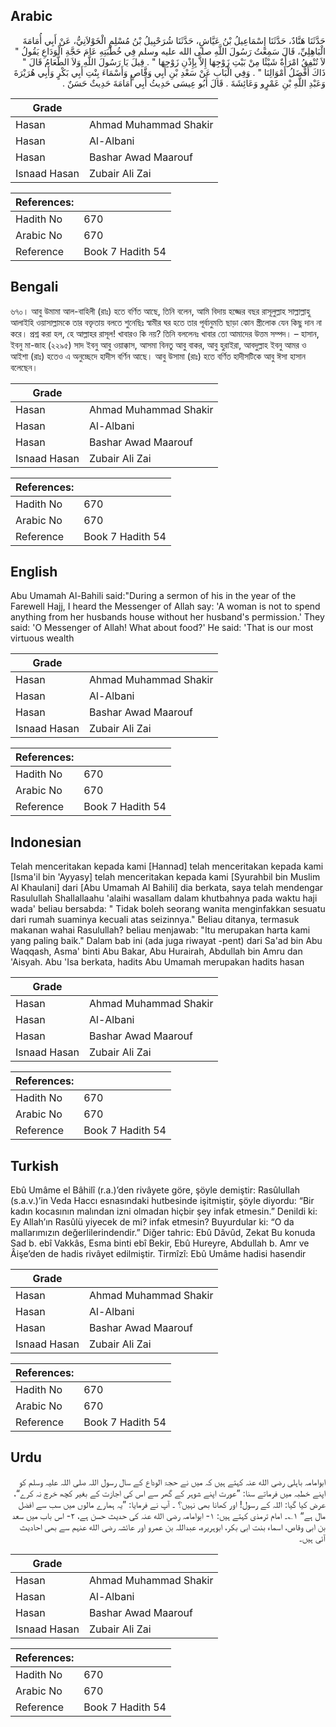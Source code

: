 ## Arabic


<div dir="rtl" lang="ar" style={{fontSize:'larger',backgroundColor:'#f8f9fa',padding:20}}>
حَدَّثَنَا هَنَّادٌ، حَدَّثَنَا إِسْمَاعِيلُ بْنُ عَيَّاشٍ، حَدَّثَنَا شُرَحْبِيلُ بْنُ مُسْلِمٍ الْخَوْلاَنِيُّ، عَنْ أَبِي أُمَامَةَ الْبَاهِلِيِّ، قَالَ سَمِعْتُ رَسُولَ اللَّهِ صلى الله عليه وسلم فِي خُطْبَتِهِ عَامَ حَجَّةِ الْوَدَاعِ يَقُولُ ‏"‏ لاَ تُنْفِقُ امْرَأَةٌ شَيْئًا مِنْ بَيْتِ زَوْجِهَا إِلاَّ بِإِذْنِ زَوْجِهَا ‏"‏ ‏.‏ قِيلَ يَا رَسُولَ اللَّهِ وَلاَ الطَّعَامُ قَالَ ‏"‏ ذَاكَ أَفْضَلُ أَمْوَالِنَا ‏"‏ ‏.‏ وَفِي الْبَابِ عَنْ سَعْدِ بْنِ أَبِي وَقَّاصٍ وَأَسْمَاءَ بِنْتِ أَبِي بَكْرٍ وَأَبِي هُرَيْرَةَ وَعَبْدِ اللَّهِ بْنِ عَمْرٍو وَعَائِشَةَ ‏.‏ قَالَ أَبُو عِيسَى حَدِيثُ أَبِي أُمَامَةَ حَدِيثٌ حَسَنٌ ‏.‏
</div>
<div style={{backgroundColor:'#f8f9fa',padding:20, marginBottom: 10}}><table> <thead> <tr> <th>Grade</th> <th></th> </tr> </thead> <tbody> <tr><td>Hasan</td><td>Ahmad Muhammad Shakir</td></tr><tr><td>Hasan</td><td>Al-Albani</td></tr><tr><td>Hasan</td><td>Bashar Awad Maarouf</td></tr><tr><td>Isnaad Hasan</td><td>Zubair Ali Zai</td></tr></tbody></table><table> <thead> <tr> <th>References:</th> <th></th> </tr> </thead> <tbody><tr><td>Hadith No</td><td>670</td></tr><tr><td>Arabic No</td><td>670</td></tr><tr><td>Reference</td><td>Book 7 Hadith 54</td></tr></tbody></table></div>

## Bengali


<div dir="ltr" lang="bn" style={{fontSize:'larger',backgroundColor:'#f8f9fa',padding:20}}>
৬৭০। আবু উমামা আল-বাহিলী (রাঃ) হতে বর্ণিত আছে, তিনি বলেন, আমি বিদায় হজ্জের বছর রাসূলুল্লাহ সাল্লাল্লাহু আলাইহি ওয়াসাল্লামকে তার বক্তৃতায় বলতে শুনেছিঃ স্বামীর ঘর হতে তার পূর্বানুমতি ছাড়া কোন স্ত্রীলোক যেন কিছু দান না করে। প্রশ্ন করা হল, হে আল্লাহর রাসূল! খাবারও কি নয়? তিনি বললেনঃ খাবার তো আমাদের উত্তম সম্পদ। – হাসান, ইবনু মা-জাহ (২২৯৫) সাদ ইবনু আবু ওয়াক্কাস, আসমা বিনতু আবু বাকর, আবু হুরাইরা, আবদুল্লাহ ইবনু আমর ও আইশা (রাঃ) হতেও এ অনুচ্ছেদে হাদীস বর্ণিন আছে। আবু উসামা (রাঃ) হতে বর্ণিত হাদীসটিকে আবু ঈসা হাসান বলেছেন।
</div>
<div style={{backgroundColor:'#f8f9fa',padding:20, marginBottom: 10}}><table> <thead> <tr> <th>Grade</th> <th></th> </tr> </thead> <tbody> <tr><td>Hasan</td><td>Ahmad Muhammad Shakir</td></tr><tr><td>Hasan</td><td>Al-Albani</td></tr><tr><td>Hasan</td><td>Bashar Awad Maarouf</td></tr><tr><td>Isnaad Hasan</td><td>Zubair Ali Zai</td></tr></tbody></table><table> <thead> <tr> <th>References:</th> <th></th> </tr> </thead> <tbody><tr><td>Hadith No</td><td>670</td></tr><tr><td>Arabic No</td><td>670</td></tr><tr><td>Reference</td><td>Book 7 Hadith 54</td></tr></tbody></table></div>

## English


<div dir="ltr" lang="en" style={{fontSize:'larger',backgroundColor:'#f8f9fa',padding:20}}>
Abu Umamah Al-Bahili said:"During a sermon of his in the year of the Farewell Hajj, I heard the Messenger of Allah say: 'A woman is not to spend anything from her husbands house without her husband's permission.' They said: 'O Messenger of Allah! What about food?' He said: 'That is our most virtuous wealth
</div>
<div style={{backgroundColor:'#f8f9fa',padding:20, marginBottom: 10}}><table> <thead> <tr> <th>Grade</th> <th></th> </tr> </thead> <tbody> <tr><td>Hasan</td><td>Ahmad Muhammad Shakir</td></tr><tr><td>Hasan</td><td>Al-Albani</td></tr><tr><td>Hasan</td><td>Bashar Awad Maarouf</td></tr><tr><td>Isnaad Hasan</td><td>Zubair Ali Zai</td></tr></tbody></table><table> <thead> <tr> <th>References:</th> <th></th> </tr> </thead> <tbody><tr><td>Hadith No</td><td>670</td></tr><tr><td>Arabic No</td><td>670</td></tr><tr><td>Reference</td><td>Book 7 Hadith 54</td></tr></tbody></table></div>

## Indonesian


<div dir="ltr" lang="id" style={{fontSize:'larger',backgroundColor:'#f8f9fa',padding:20}}>
Telah menceritakan kepada kami [Hannad] telah menceritakan kepada kami [Isma'il bin 'Ayyasy] telah menceritakan kepada kami [Syurahbil bin Muslim Al Khaulani] dari [Abu Umamah Al Bahili] dia berkata, saya telah mendengar Rasulullah Shallallaahu 'alaihi wasallam dalam khutbahnya pada waktu haji wada' beliau bersabda: " Tidak boleh seorang wanita menginfakkan sesuatu dari rumah suaminya kecuali atas seizinnya." Beliau ditanya, termasuk makanan wahai Rasulullah? beliau menjawab: "Itu merupakan harta kami yang paling baik." Dalam bab ini (ada juga riwayat -pent) dari Sa'ad bin Abu Waqqash, Asma' binti Abu Bakar, Abu Hurairah, Abdullah bin Amru dan 'Aisyah. Abu 'Isa berkata, hadits Abu Umamah merupakan hadits hasan
</div>
<div style={{backgroundColor:'#f8f9fa',padding:20, marginBottom: 10}}><table> <thead> <tr> <th>Grade</th> <th></th> </tr> </thead> <tbody> <tr><td>Hasan</td><td>Ahmad Muhammad Shakir</td></tr><tr><td>Hasan</td><td>Al-Albani</td></tr><tr><td>Hasan</td><td>Bashar Awad Maarouf</td></tr><tr><td>Isnaad Hasan</td><td>Zubair Ali Zai</td></tr></tbody></table><table> <thead> <tr> <th>References:</th> <th></th> </tr> </thead> <tbody><tr><td>Hadith No</td><td>670</td></tr><tr><td>Arabic No</td><td>670</td></tr><tr><td>Reference</td><td>Book 7 Hadith 54</td></tr></tbody></table></div>

## Turkish


<div dir="ltr" lang="tr" style={{fontSize:'larger',backgroundColor:'#f8f9fa',padding:20}}>
Ebû Umâme el Bâhilî (r.a.)’den rivâyete göre, şöyle demiştir: Rasûlullah (s.a.v.)’in Veda Haccı esnasındaki hutbesinde işitmiştir, şöyle diyordu: “Bir kadın kocasının malından izni olmadan hiçbir şey infak etmesin.” Denildi ki: Ey Allah’ın Rasûlü yiyecek de mi? infak etmesin? Buyurdular ki: “O da mallarımızın değerlilerindendir.” Diğer tahric: Ebû Dâvûd, Zekat Bu konuda Sad b. ebî Vakkâs, Esma binti ebî Bekir, Ebû Hureyre, Abdullah b. Amr ve Âişe’den de hadis rivâyet edilmiştir. Tirmîzî: Ebû Umâme hadisi hasendir
</div>
<div style={{backgroundColor:'#f8f9fa',padding:20, marginBottom: 10}}><table> <thead> <tr> <th>Grade</th> <th></th> </tr> </thead> <tbody> <tr><td>Hasan</td><td>Ahmad Muhammad Shakir</td></tr><tr><td>Hasan</td><td>Al-Albani</td></tr><tr><td>Hasan</td><td>Bashar Awad Maarouf</td></tr><tr><td>Isnaad Hasan</td><td>Zubair Ali Zai</td></tr></tbody></table><table> <thead> <tr> <th>References:</th> <th></th> </tr> </thead> <tbody><tr><td>Hadith No</td><td>670</td></tr><tr><td>Arabic No</td><td>670</td></tr><tr><td>Reference</td><td>Book 7 Hadith 54</td></tr></tbody></table></div>

## Urdu


<div dir="rtl" lang="ur" style={{fontSize:'larger',backgroundColor:'#f8f9fa',padding:20}}>
ابوامامہ باہلی رضی الله عنہ کہتے ہیں کہ میں نے حجۃ الوداع کے سال رسول اللہ صلی اللہ علیہ وسلم کو اپنے خطبہ میں فرماتے سنا: ”عورت اپنے شوہر کے گھر سے اس کی اجازت کے بغیر کچھ خرچ نہ کرے“، عرض کیا گیا: اللہ کے رسول! اور کھانا بھی نہیں؟ ۔ آپ نے فرمایا: ”یہ ہمارے مالوں میں سب سے افضل مال ہے“ ۱؎۔ امام ترمذی کہتے ہیں: ۱- ابوامامہ رضی الله عنہ کی حدیث حسن ہے، ۲- اس باب میں سعد بن ابی وقاص، اسماء بنت ابی بکر، ابوہریرہ، عبداللہ بن عمرو اور عائشہ رضی الله عنہم سے بھی احادیث آئی ہیں۔
</div>
<div style={{backgroundColor:'#f8f9fa',padding:20, marginBottom: 10}}><table> <thead> <tr> <th>Grade</th> <th></th> </tr> </thead> <tbody> <tr><td>Hasan</td><td>Ahmad Muhammad Shakir</td></tr><tr><td>Hasan</td><td>Al-Albani</td></tr><tr><td>Hasan</td><td>Bashar Awad Maarouf</td></tr><tr><td>Isnaad Hasan</td><td>Zubair Ali Zai</td></tr></tbody></table><table> <thead> <tr> <th>References:</th> <th></th> </tr> </thead> <tbody><tr><td>Hadith No</td><td>670</td></tr><tr><td>Arabic No</td><td>670</td></tr><tr><td>Reference</td><td>Book 7 Hadith 54</td></tr></tbody></table></div>
